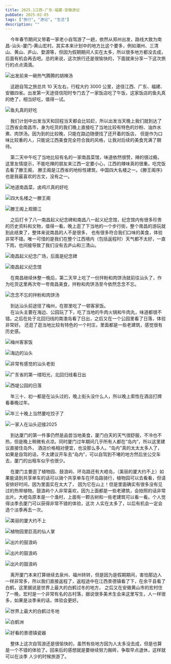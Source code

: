 ```yaml
---
title: 2025.1江西-广东-福建-安徽游记
pubDate: 2025-02-05
tags: ["旅行", "游记", "生活"]
description: ""
---
```



&nbsp;&nbsp;&nbsp;&nbsp;今年春节期间又带着一家老小自驾游了一趟，依然从郑州出发，路线大致为南昌-汕头-厦门-黄山宏村。其实本来计划中的地方比这个要多，例如潮州、三清山、黄山、庐山、婺源等，但因为假期期间人实在太多，所以很多地方都没去成，后面有机会再去吧。总的来说，这次旅行还是很愉快的，下面就来分享一下这次旅行的点点滴滴。

<Image
  src="https://blog.lovehxy.com/blog/IMG_20250124_085951.jpg"
  alt="出发前来一碗热气腾腾的胡辣汤"
  caption="出发前来一碗热气腾腾的胡辣汤"
/>

&nbsp;&nbsp;&nbsp;&nbsp;这趟自驾之旅总共 10 天左右，行程大约 3000 公里，途径江西、广东、福建、安徽四省。出发第一天途径信阳时专门去了一家饭店吃了午饭，这家饭店的鱼丸真的绝了，相当好吃，值得一试。

<Image
  src="https://blog.lovehxy.com/blog/IMG_20250124_141435.jpg"
  alt="鱼丸真的好吃"
  caption="鱼丸真的好吃"
/>

&nbsp;&nbsp;&nbsp;&nbsp;我们计划中出发当天和回程当天都会比较赶，所以出发当天晚上我们就到达了江西省会南昌市，身为吃货的我们晚上直接吃了当地比较有特色的炒粉、油炸水煮、肉饼汤。因为到的比较晚，只能在路边随便找了还开着的饭店，
但是作为口味比较重的人，只能说江西美食完全符合我的风格，让我对后续的美食充满了期待。

&nbsp;&nbsp;&nbsp;&nbsp;第二天中午吃了当地比较有名的一家南昌菜馆，味道依然很赞，辣的很过瘾，这里友情提示，不能吃辣的朋友来江西一定要小心，江西的辣味真的很重。吃完饭去看了滕王阁，
滕王阁是江西省的地标性建筑，中国四大名楼之一。《滕王阁序》也是我最喜欢的古文，没有之一。

<Image
  src="https://blog.lovehxy.com/blog/IMG_20250125_130602.jpg"
  alt="地道南昌菜，卤鸡爪真的好吃"
  caption="地道南昌菜，卤鸡爪真的好吃"
/>

<Image
  src="https://blog.lovehxy.com/blog/IMG_20250125_150325.jpg"
  alt="四大名楼之一滕王阁"
  caption="四大名楼之一滕王阁"
/>

<Image
  src="https://blog.lovehxy.com/blog/IMG_20250125_155446.jpg"
  alt="滕王阁上观赣江"
  caption="滕王阁上观赣江"
/>

&nbsp;&nbsp;&nbsp;&nbsp;之后打卡了八一南昌起义纪念碑和南昌八一起义纪念馆，纪念馆内有很多珍贵的历史资料和文物，值得一看。晚上逛了下当地的一个步行街，整个南昌的游玩就到此结束了，整体来说南昌的人不是很多，
也有很多符合我们口味的美食，体验非常不错。唯一可惜的是我们在整个江西境内（包括返程时）天气都不太好，一直下雨，也间接导致了我们没有去庐山和三清山。

<Image
  src="https://blog.lovehxy.com/blog/IMG_20250125_170002.jpg"
  alt="南昌起义纪念广场，后面是纪念碑"
  caption="南昌起义纪念广场，后面是纪念碑"
/>

<Image
  src="https://blog.lovehxy.com/blog/IMG_20250125_193303.jpg"
  alt="南昌起义纪念馆"
  caption="南昌起义纪念馆"
/>

&nbsp;&nbsp;&nbsp;&nbsp;在南昌继续休整一晚后，第二天早上吃了一份拌粉和肉饼汤就前往汕头了，作为吃货这里再次夸一夸南昌美食，拌粉和肉饼汤至今依然念念不忘。

<Image
  src="https://blog.lovehxy.com/blog/IMG_20250126_101503.jpg"
  alt="念念不忘的拌粉和肉饼汤"
  caption="念念不忘的拌粉和肉饼汤"
/>

&nbsp;&nbsp;&nbsp;&nbsp;到达汕头前途径了梅州，在那里吃了一顿客家饭。  
&nbsp;&nbsp;&nbsp;&nbsp;在汕头主要在海边、公园玩了下，吃了当地的牛肉火锅和牛肉丸，味道都很不错。之后在处于北回归线的南澳岛看了日出，之后又在一个公园里看了日落，体验非常好。
还逛了逛当地比较有特色的一个村庄，里面都是一些老建筑，感觉很有历史感。

<Image
  src="https://blog.lovehxy.com/blog/IMG_20250126_185709.jpg"
  alt="梅州客家饭"
  caption="梅州客家饭"
/>

<Image
  src="https://blog.lovehxy.com/blog/IMG_20250127_155421.jpg"
  alt="海边的汕头"
  caption="海边的汕头"
/>

<Image
  src="https://blog.lovehxy.com/blog/IMG_20250127_203636.jpg"
  alt="非常有感觉的汕头老街"
  caption="非常有感觉的汕头老街"
/>

<Image
  src="https://blog.lovehxy.com/blog/IMG_20250128_071320.jpg"
  alt="广东省的第一缕阳光，北回归线看日出"
  caption="广东省的第一缕阳光，北回归线看日出"
/>

<Image
  src="https://blog.lovehxy.com/blog/IMG_20250128_174244.jpg"
  alt="西堤公园的日落"
  caption="西堤公园的日落"
/>

&nbsp;&nbsp;&nbsp;&nbsp;年三十、初一都是在汕头过的，晚上街头没什么人，所以晚上索性在酒店打牌看春晚过年。

<Image
  src="https://blog.lovehxy.com/blog/IMG_20250128_200558.jpg"
  alt="年三十晚上当然要吃饺子了"
  caption="年三十晚上当然要吃饺子了"
/>

<Image
  src="https://blog.lovehxy.com/blog/IMG_20250128_230706.jpg"
  alt="一家人在汕头迎接2025"
  caption="一家人在汕头迎接2025"
/>

&nbsp;&nbsp;&nbsp;&nbsp;到达厦门的第一件事仍然是品尝当地美食，厦门白天的天气很舒服，不冷也不热，但是晚上稍微有点凉。同时厦门过年期间几乎所有人都在“岛内”，所以这里建议直接住岛外，
酒店价格相对便宜，也没那么多人。“岛内”真的太太太多人了，如果是自驾的话，不太建议开车去“岛内”，可以自驾到不堵的地方然后坐公交车去，厦门的出租车似乎也很少。

&nbsp;&nbsp;&nbsp;&nbsp;在厦门主要逛了植物园、鼓浪屿、环岛路还有大嶝岛，（美丽的厦大约不上）如果能请到共享单车的话可以骑个共享单车在环岛路骑行，植物园可以去看看，但请安排好时间，因为里面实在太大了，
因为它在山上！但是里面确实有很多没有见过的热带植物。鼓浪屿个人非常喜欢，因为上面都是一些老建筑，会拍照的话非常出片。大嶝岛原本是一个渔村，上面有一颗古树和一些老建筑可以看一看。个人觉得淡季去厦门可以获得非常不错的体验，这次
人实在太多了，以后有机会一定会选个淡季再去一次。

<Image
  src="https://blog.lovehxy.com/blog/IMG_20250130_143311.jpg"
  alt="美丽的厦大约不上"
  caption="美丽的厦大约不上"
/>

<Image
  src="https://blog.lovehxy.com/blog/IMG_20250131_095221.jpg"
  alt="植物园里巨高的仙人掌"
  caption="出发前满满的后备箱"
/>

<Image
  src="https://blog.lovehxy.com/blog/IMG20250131171430.jpg"
  alt="出片的鼓浪屿"
  caption="出片的鼓浪屿"
/>

<Image
  src="https://blog.lovehxy.com/blog/IMG20250131191743.jpg"
  alt="出片的鼓浪屿"
  caption="出片的鼓浪屿"
/>

<Image
  src="https://blog.lovehxy.com/blog/IMG20250131193453.jpg"
  alt="出片的鼓浪屿"
  caption="出片的鼓浪屿"
/>

&nbsp;&nbsp;&nbsp;&nbsp;离开厦门本来打算继续去泉州、福州转转，但是因为是假期期间，害怕那边人一样非常多，所以我们直接返程了，返程途中在江西景德镇看了下，在余干县看了白鹤，这里据说是世界上最大的白鹤过冬的地方，
之后又在安徽黄山市的宏村住了一晚，宏村是一个非常有名的古村落，据说很多美术生会来这里写生，人一样很多，如果是淡季来的话，体验会更好。

<Image
  src="https://blog.lovehxy.com/blog/IMG20250202141858_01.jpg"
  alt="世界上最大的白鹤过冬地"
  caption="世界上最大的白鹤过冬地"
/>

<Image
  src="https://blog.lovehxy.com/blog/IMG20250202145954.jpg"
  alt="白鹤洲"
  caption="白鹤洲"
/>

<Image
  src="https://blog.lovehxy.com/blog/IMG20250202183129.jpg"
  alt="好看的景德镇瓷器"
  caption="好看的景德镇瓷器"
/>

&nbsp;&nbsp;&nbsp;&nbsp;整体上这次自驾游还是很愉快的，虽然有些地方因为人太多没去成，但是也算是一个不错的体验了。回来后的感想就是要继续努力搬砖，争取早点退休，这样就可以在淡季
人少的时候旅游了。
